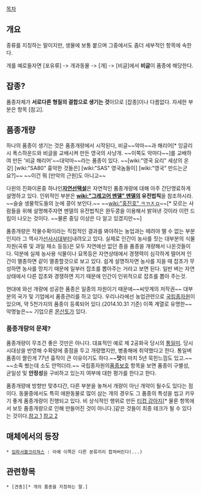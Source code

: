 [[목차]]
== 개요 ==
종류를 지칭하는 말이지만, 생물에 보통 붙으며 그중에서도 좀더 세부적인 항목에 속한다.

개를 예로들자면 [포유류] -> 개과동물 -> [개] -> [비글]에서 '''비글'''이 품종에 해당한다.

== 잡종? ==
품종자체가 '''서로다른 형질의 결합으로 생기는 것'''이므로 [잡종]이나 다름없다. 자세한 부분은 항목 [참고].

== 품종개량 ==
하나의 품종이 생기는 것은 품종개량에서 시작된다, 비글~~악마~~과 해리어[* 잉글리시 폭스하운드와 비글을 교배시켜 만든 영국의 사냥개. ~~이쪽도 악마다~~]를 교배하여 만든 '비글 해리어'~~대악마~~라는 품종이 있다. ~~[wiki:"영국 요리" 세상의 온갖] [wiki:"SA80" 흉악한 것들은] [wiki:"SAS" 영국놈들이] [wiki:"영국" 만드는군요?]~~ ~~이건 뭐 [만악의 근원]도 아니고~~

다윈의 진화이론중 하나인'''[[자연선택]]설'''은 자연적인 품종개량에 대해 아주 간단명료하게 설명하고 있다. 인위적인 부분은 '''[[wiki:"그레고어 멘델" 멘델]]의 유전법칙'''을 참조하시라. ~~슬슬 생물학도들의 눈에 콩이 보인다.~~ ~~[[wiki:"홍진호" ㅋㄲㅈㅁ]]~~[* 모르는 사람들을 위해 설명해주자면 멘델의 유전법칙은 완두콩을 이용해서 밝혀낸 것이라 이런 드립이 나오는 것이다. ~~물론 중딩 이상은 다 알고 있겠지만~~]

품종개량은 작물수확이라는 직접적인 결과를 봐야하는 농업과는 떼려야 뗄 수 없는 부분인지라 그 역사가[http://plantbreeding.coe.uga.edu/index.php?title=2._History_of_Plant_Breeding 선사시대부터]내려오고 있다. 실제로 인간이 농사를 짓는 대부분의 식물자원(곡류 및 과일 채소 등등)은 모두 자연에선 없던 종을 품종을 개량해서 나온것들이다. 덕분에 실제 농사용 식물이나 묘목등은 자연상태에서 경쟁력이 심각하게 떨어져 인간이 멸종하면 같이 멸종할것으로 보고 있다. 쉽게 설명하자면 농사를 지을 때 잡초가 무성하면 농사를 망치기 때문에 일부러 잡초를 뽑아주는 거라고 보면 된다. 일반 벼는 자연상태에서 다른 잡초와 경쟁하면 지기 때문에 인간이 인위적으로 잡초를 뽑아 주는것.

현대에 와선 개량에 성공한 품종은 일종의 자원이기 때문에~~씨앗계의 저작권~~ 대부분의 국가 및 기업에서 품종관리를 하고 있다. 우리나라에선 농업관련으로 [http://www.seed.go.kr 국립종자원]이 있으며, 약 5천가지의 품종이 등록되어 있다.(2014.10.31 기준) 이쪽 계열로 유명한~~악명높은~~ 기업으론 [[몬산토]]가 있다.

=== 품종개량의 문제? ===
품종개량이 무조건 좋은 것만은 아니다. 대표적인 예로 제 2공화국 당시의 [[통일미]]. 당시 시대상을 반영해 수확량에 중점을 두고 개량했지만, 병충해에 취약했다고 한다. 통일벼 품종이 짤린게 77년 흉작이 큰 이유이기도 하다.~~'''맛'''이 마치 5년 묵힌느낌도 있고.~~ ~~소죽 쒔는데 소도 안먹더라.~~ 국립종자원의[http://www.seed.go.kr/protection/system/systeminfo_03.jsp 품종보호] 항목을 보면 품종이 구별성, 균일성 및 '''안정성'''을 구비하고 있는지 여부에 대한 평가를 한다고 한다.

품종개량에 방향만 맞추다간, 다른 부분을 놓쳐서 개량이 아닌 개악이 될수도 있다는 점이다. 동물중에서도 특히 애완동물로 많이 삼는 개의 경우도 그 품종의 특성을 씹고 키우기 좋게 품종개량이 진행되고 있다. 비 상식적인 행위로 만든 [[티컵 강아지]][* 물론 항목에서 보듯 품종개량으로 인해 만들어진 것이 아니다.]같은 것들이 최종 테크가 될 수 있다는 것이다.[http://ppss.kr/archives/15639 참고 1] [http://kid.chosun.com/site/data/html_dir/2014/06/02/2014060202672.html 참고 2]

== 매체에서의 등장 ==
 * [[임파서블크리쳐스]] : 아예 이쪽은 다른 분류끼리 합쳐버린다(...)
== 관련항목 ==
 * [견종][* 개의 품종을 지칭하는 말.]
